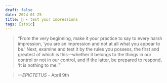```yaml
---
draft: false 
date: 2024-01-25
title: 🗿 • test your impressions
tags: [stoic]
---
```


>  “From the very beginning, make it your practice to say to every harsh impression, ‘you are an impression and not at all what you appear to be.’ Next, examine and test it by the rules you possess, the first and greatest of which is this—whether it belongs to the things in our control or not in our control, and if the latter, be prepared to respond, ‘It is nothing to me.’”

> *—EPICTETUS* - April 9th